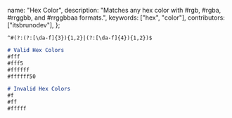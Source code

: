   name: "Hex Color",
  description:
    "Matches any hex color with #rgb, #rgba, #rrggbb, and #rrggbbaa formats.",
  keywords: ["hex", "color"],
  contributors: ["itsbrunodev"],
};

```regex
^#(?:(?:[\da-f]{3}){1,2}|(?:[\da-f]{4}){1,2})$
```

```md
# Valid Hex Colors
#fff
#fff5
#ffffff
#ffffff50

# Invalid Hex Colors
#f
#ff
#fffff
```

